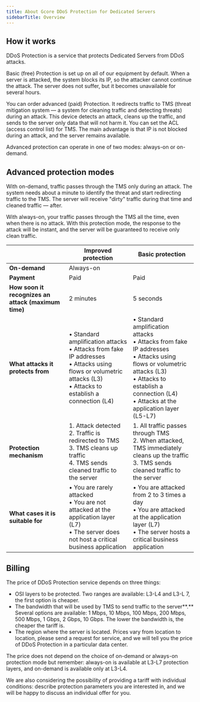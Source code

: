 ---
title: About Gcore DDoS Protection for Dedicated Servers
sidebarTitle: Overview
---

## How it works

DDoS Protection is a service that protects Dedicated Servers from DDoS attacks.

Basic (free) Protection is set up on all of our equipment by default. When a server is attacked, the system blocks its IP, so the attacker cannot continue the attack. The server does not suffer, but it becomes unavailable for several hours.

You can order advanced (paid) Protection. It redirects traffic to TMS (threat mitigation system — a system for cleaning traffic and detecting threats) during an attack. This device detects an attack, cleans up the traffic, and sends to the server only data that will not harm it. You can set the ACL (access control list) for TMS. The main advantage is that IP is not blocked during an attack, and the server remains available.

Advanced protection can operate in one of two modes: always-on or on-demand.

## Advanced protection modes

With on-demand, traffic passes through the TMS only during an attack. The system needs about a minute to identify the threat and start redirecting traffic to the TMS. The server will receive "dirty" traffic during that time and cleaned traffic — after.

With always-on, your traffic passes through the TMS all the time, even when there is no attack. With this protection mode, the response to the attack will be instant, and the server will be guaranteed to receive only clean traffic.

|  | Improved protection  | Basic protection  |
|---|----------------------|-------------------|
| **On-demand**  | Always-on  |  |
| **Payment**  | Paid  | Paid  |
| **How soon it recognizes an attack (maximum time)**  | 2 minutes  | 5 seconds  |
| **What attacks it protects from**  | • Standard amplification attacks <br/> • Attacks from fake IP addresses <br/> • Attacks using flows or volumetric attacks (L3) <br/> • Attacks to establish a connection (L4)  | • Standard amplification attacks <br/> • Attacks from fake IP addresses <br/> • Attacks using flows or volumetric attacks (L3) <br/> • Attacks to establish a connection (L4) <br/> • Attacks at the application layer (L5-L7)  |
| **Protection mechanism**  | 1. Attack detected <br/> 2. Traffic is redirected to TMS <br/> 3. TMS cleans up traffic <br/> 4. TMS sends cleaned traffic to the server  | 1. All traffic passes through TMS <br/> 2. When attacked, TMS immediately cleans up the traffic <br/> 3. TMS sends cleaned traffic to the server  |
| **What cases it is suitable for**  | • You are rarely attacked <br/> • You are not attacked at the application layer (L7) <br/> • The server does not host a critical business application  | • You are attacked from 2 to 3 times a day <br/> • You are attacked at the application layer (L7) <br/> • The server hosts a critical business application  |
  
  
## Billing

The price of DDoS Protection service depends on three things:

  * OSI layers to be protected. Two ranges are available: L3-L4 and L3-L 7, the first option is cheaper. 
  * The bandwidth that will be used by TMS to send traffic to the server**.** Several options are available: 1 Mbps, 10 Mbps, 100 Mbps, 200 Mbps, 500 Mbps, 1 Gbps, 2 Gbps, 10 Gbps. The lower the bandwidth is, the cheaper the tariff is.
  * The region where the server is located. Prices vary from location to location, please send a request for service, and we will tell you the price of DDoS Protection in a particular data center.



The price does not depend on the choice of on-demand or always-on protection mode but remember: always-on is available at L3-L7 protection layers, and on-demand is available only at L3-L4.

We are also considering the possibility of providing a tariff with individual conditions: describe protection parameters you are interested in, and we will be happy to discuss an individual offer for you.